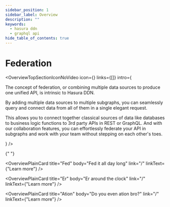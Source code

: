 ```yaml
---
sidebar_position: 1
sidebar_label: Overview
description: ""
keywords:
  - hasura ddn
  - graphql api
hide_table_of_contents: true
---
```



# Federation

<OverviewTopSectionIconNoVideo
  icon={<Icon />}
  links={[]}
  intro={
    <div>
      <p>
        The concept of federation, or combining multiple data sources to produce one unified API, is intrinsic to
        Hasura DDN.
      </p>
      <p>
        By adding multiple data sources to multiple subgraphs, you can seamlessly query and connect data
        from all of them in a single elegant request.
      </p>
      <p>
        This allows you to connect together classical sources of data like databases to business logic functions to
        3rd party APIs in REST or GraphQL. And with our collaboration features, you can effortlessly federate your
        API in subgraphs and work with your team without stepping on each other's toes.
      </p>
    </div>
  }
/>

<div className="overview-gallery card-wrapper">

  {" "}

  <OverviewPlainCard
    title="Fed"
    body="Fed it all day long"
    link="/"
    linkText={"Learn more"}
  />

  <OverviewPlainCard
    title="Er"
    body="Er around the clock"
    link="/"
    linkText={"Learn more"}
  />

  <OverviewPlainCard
    title="Ation"
    body="Do you even ation bro?"
    link="/"
    linkText={"Learn more"}
  />

</div>
